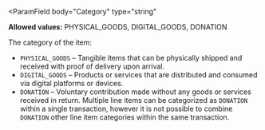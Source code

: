 <ParamField
  body="Category"
  type="string"
>
**Allowed values:** PHYSICAL_GOODS, DIGITAL_GOODS, DONATION

The category of the item:
- `PHYSICAL_GOODS` – Tangible items that can be physically shipped and received with proof of delivery upon arrival.
- `DIGITAL_GOODS` – Products or services that are distributed and consumed via digital platforms or devices. 
- `DONATION` – Voluntary contribution made without any goods or services received in return. Multiple line items can be categorized as `DONATION` within a single transaction, however it is not possible to combine `DONATION` other line item categories within the same transaction. 
</ParamField>